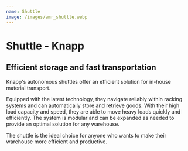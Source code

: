 ```yaml
---
name: Shuttle
image: /images/amr_shuttle.webp
---
```

# Shuttle - Knapp

## Efficient storage and fast transportation

Knapp's autonomous shuttles offer an efficient solution for in-house material transport.

Equipped with the latest technology, they navigate reliably within racking systems and can automatically store and retrieve goods.
With their high load capacity and speed, they are able to move heavy loads quickly and efficiently. The system is modular and can be expanded as needed to provide an optimal solution for any warehouse.

The shuttle is the ideal choice for anyone who wants to make their warehouse more efficient and productive.